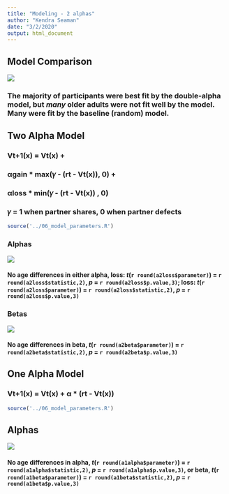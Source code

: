```yaml
---
title: "Modeling - 2 alphas"
author: "Kendra Seaman"
date: "3/2/2020"
output: html_document
---
```

## Model Comparison
![](../figs/best-fit_model.png)

### The majority of participants were best fit by the double-alpha model, but _many_ older adults were not fit well by the model. Many were fit by the baseline (random) model.

## Two Alpha Model

### Vt+1(x) = Vt(x) + 
### αgain * max(𝛾 - (rt - Vt(x)), 0) + 
### αloss * min(𝛾 - (rt - Vt(x)) , 0)
### 𝛾 = 1 when partner shares, 0 when partner defects

```r
source('../06_model_parameters.R')
```
### Alphas
![](../figs/2alpha_alpha_age_grp_means.png)

#### No age differences in either alpha, loss: _t_(`r round(a2loss$parameter)`) = `r round(a2loss$statistic,2)`, _p_ = `r round(a2loss$p.value,3)`; loss: _t_(`r round(a2loss$parameter)`) = `r round(a2loss$statistic,2)`, _p_ = `r round(a2loss$p.value,3)`

### Betas
![](../figs/2alpha_beta_age_grp_means.png)

#### No age differences in beta, _t_(`r round(a2beta$parameter)`) = `r round(a2beta$statistic,2)`, _p_ = `r round(a2beta$p.value,3)`

## One Alpha Model

### Vt+1(x) = Vt(x) + α * (rt - Vt(x))

```r
source('../06_model_parameters.R')
```
## Alphas
![](../figs/1alpha_age_grp_means.png)

#### No age differences in  alpha, _t_(`r round(a1alpha$parameter)`) = `r round(a1alpha$statistic,2)`, _p_ = `r round(a1alpha$p.value,3)`, or beta, _t_(`r round(a1beta$parameter)`) = `r round(a1beta$statistic,2)`, _p_ = `r round(a1beta$p.value,3)`